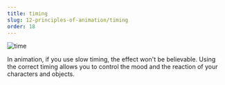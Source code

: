 ```yaml
---
title: timing
slug: 12-principles-of-animation/timing
order: 18
---
```


<SlideTemplate title="timing">

![time](/gif/timing.gif)

In animation, if you use slow timing, the effect won't be believable. Using
the correct timing allows you to control the mood and the reaction of your
characters and objects.

</SlideTemplate>
